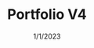 ---
date: '1/1/2023'
color: '#e6f1f7'
title: 'Portfolio V4'
descr: 'My previous design and implementation of my personal portfolio.'
image: '/projects/PortfolioV4/Portfolio_Mockup.png'
github: 'https://github.com/arianadaris/portfolio'
external: 'https://arianadaris.dev'
tags: 
    - NextJS
    - TailwindCSS
    - HTML/CSS
    - MDX
    - Figma
---